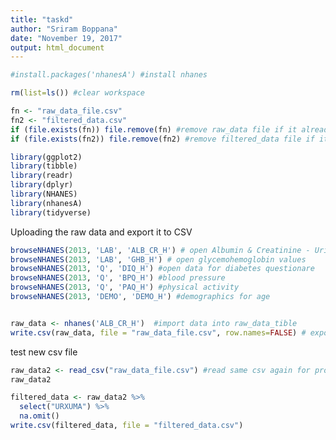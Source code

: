 ---
title: "taskd"
author: "Sriram Boppana"
date: "November 19, 2017"
output: html_document
---


```{r install nhanesA}
#install.packages('nhanesA') #install nhanes
```

```{r Setup}
rm(list=ls()) #clear workspace

fn <- "raw_data_file.csv"
fn2 <- "filtered_data.csv"
if (file.exists(fn)) file.remove(fn) #remove raw_data file if it already exists (raw_data_file is the export from R to csv of nhanes dataset )
if (file.exists(fn2)) file.remove(fn2) #remove filtered_data file if it already exists (filtered_data is the export from R to csv of nhanes dataset )

library(ggplot2)
library(tibble)
library(readr)
library(dplyr)
library(NHANES)
library(nhanesA)
library(tidyverse)
```

Uploading the raw data and export it to CSV
```{r Raw data}
browseNHANES(2013, 'LAB', 'ALB_CR_H') # open Albumin & Creatinine - Urine (ALB_CR_H) weblink
browseNHANES(2013, 'LAB', 'GHB_H') # open glycemohemoglobin values
browseNHANES(2013, 'Q', 'DIQ_H') #open data for diabetes questionare
browseNHANES(2013, 'Q', 'BPQ_H') #blood pressure
browseNHANES(2013, 'Q', 'PAQ_H') #physical activity
browseNHANES(2013, 'DEMO', 'DEMO_H') #demographics for age


raw_data <- nhanes('ALB_CR_H')  #import data into raw_data_tible
write.csv(raw_data, file = "raw_data_file.csv", row.names=FALSE) # export to csv file
```

test new csv file
```{r upload raw data again}
raw_data2 <- read_csv("raw_data_file.csv") #read same csv again for proof that the original csv was exported properly
raw_data2
```

```{r filter data}
filtered_data <- raw_data2 %>%
  select("URXUMA") %>%
  na.omit()
write.csv(filtered_data, file = "filtered_data.csv")
```

